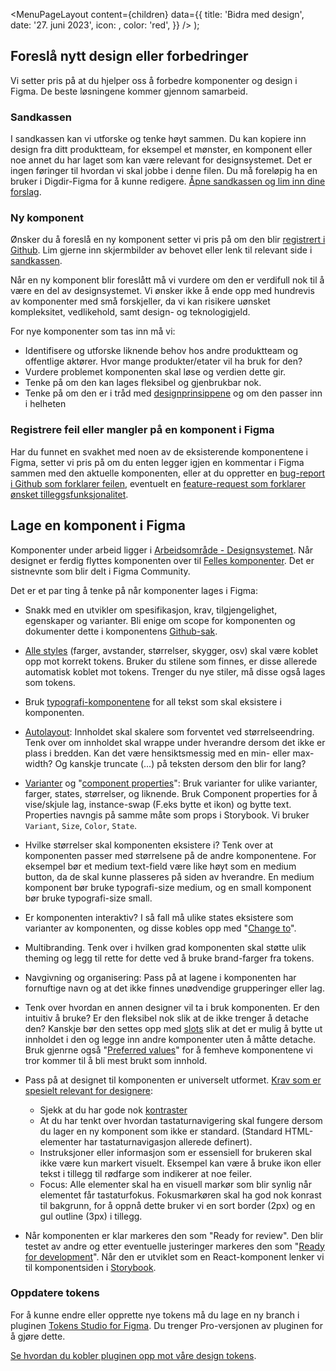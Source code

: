 

<Meta
  title='Bidra med design'
  description='Vi setter pris på at du hjelper oss å forbedre komponenter og design i Figma.'
/>

  <MenuPageLayout
    content={children}
    data={{
      title: 'Bidra med design',
      date: '27. juni 2023',
      icon: <BranchingIcon />,
      color: 'red',
    }}
  />
);

## Foreslå nytt design eller forbedringer

Vi setter pris på at du hjelper oss å forbedre komponenter og design i Figma. De beste løsningene kommer gjennom samarbeid.

### Sandkassen

I sandkassen kan vi utforske og tenke høyt sammen. Du kan kopiere inn design fra ditt produktteam, for eksempel et mønster, en komponent eller noe annet du har laget som kan være relevant for designsystemet. Det er ingen føringer til hvordan vi skal jobbe i denne filen. Du må foreløpig ha en bruker i Digdir-Figma for å kunne redigere. [Åpne sandkassen og lim inn dine forslag](https://www.figma.com/file/hCLf6YzvQF15WPFFpXqeJj/Sandkasse?type=design&node-id=1%3A4&mode=design&t=5bHSaO1ULo9gKrkK-1).

### Ny komponent

Ønsker du å foreslå en ny komponent setter vi pris på om den blir [registrert i Github](https://github.com/digdir/designsystemet/issues/new?assignees=&labels=needs+prioritization%E2%9D%97%EF%B8%8F&projects=&template=3propose_a_new_component.yml). Lim gjerne inn skjermbilder av behovet eller lenk til relevant side i [sandkassen](https://www.figma.com/file/hCLf6YzvQF15WPFFpXqeJj/Sandkasse?type=design&node-id=1%3A4&mode=design&t=5bHSaO1ULo9gKrkK-1).

Når en ny komponent blir foreslått må vi vurdere om den er verdifull nok til å være en del av designsystemet. Vi ønsker ikke å ende opp med hundrevis av komponenter med små forskjeller, da vi kan risikere uønsket kompleksitet, vedlikehold, samt design- og teknologigjeld.

For nye komponenter som tas inn må vi:

- Identifisere og utforske liknende behov hos andre produktteam og offentlige aktører. Hvor mange produkter/etater vil ha bruk for den?
- Vurdere problemet komponenten skal løse og verdien dette gir.
- Tenke på om den kan lages fleksibel og gjenbrukbar nok.
- Tenke på om den er i tråd med [designprinsippene](/grunnleggende/introduksjon/designprinsipper) og om den passer inn i helheten

### Registrere feil eller mangler på en komponent i Figma

Har du funnet en svakhet med noen av de eksisterende komponentene i Figma, setter vi pris på om du enten legger igjen en kommentar i Figma sammen med den aktuelle komponenten, eller at du oppretter en [bug-report i Github som forklarer feilen](https://github.com/digdir/designsystemet/issues/new?assignees=&labels=%F0%9F%90%9B+bug&projects=&template=1bug_report.yml), eventuelt en [feature-request som forklarer ønsket tilleggsfunksjonalitet](https://github.com/digdir/designsystemet/issues/new?assignees=&labels=%E2%9C%A8feature+request%2Cneeds+prioritization%E2%9D%97%EF%B8%8F&projects=&template=2feature_request.yml).

## Lage en komponent i Figma

Komponenter under arbeid ligger i [Arbeidsområde - Designsystemet](https://www.figma.com/file/V4dzf3m1sapmU048OQnu7L/Arbeidsomr%C3%A5de%3A-Felles-komponenter?type=design&node-id=0%3A1&mode=design&t=1A88PWT6a6wiI6dt-1). Når designet er ferdig flyttes komponenten over til [Felles komponenter](https://www.figma.com/file/vpM9dqqQPHqU6ogfKp5tlr/Felles-komponenter?type=design&node-id=503%3A3192&mode=design&t=NoWd7lRReSIFNcOx-1). Det er sistnevnte som blir delt i Figma Community.

Det er et par ting å tenke på når komponenter lages i Figma:

- Snakk med en utvikler om spesifikasjon, krav, tilgjengelighet, egenskaper og varianter. Bli enige om scope for komponenten og dokumenter dette i komponentens [Github-sak](https://github.com/orgs/digdir/projects/3/views/14).

- [Alle styles](https://docs.tokens.studio/available-tokens/available-tokens) (farger, avstander, størrelser, skygger, osv) skal være koblet opp mot korrekt tokens. Bruker du stilene som finnes, er disse allerede automatisk koblet mot tokens. Trenger du nye stiler, må disse også lages som tokens.

- Bruk [typografi-komponentene](https://www.figma.com/file/vpM9dqqQPHqU6ogfKp5tlr/Felles-komponenter?type=design&node-id=9219%3A49516&mode=design&t=kNm7x1CMRXwbfmP9-1) for all tekst som skal eksistere i komponenten.

- [Autolayout](https://help.figma.com/hc/en-us/articles/5731482952599-Using-auto-layout): Innholdet skal skalere som forventet ved størrelseendring. Tenk over om innholdet skal wrappe under hverandre dersom det ikke er plass i bredden. Kan det være hensiktsmessig med en min- eller max-width? Og kanskje truncate (...) på teksten dersom den blir for lang?

- [Varianter](https://help.figma.com/hc/en-us/articles/360056440594-Create-and-use-variants) og "[component properties](https://help.figma.com/hc/en-us/articles/5579474826519-Explore-component-properties)": Bruk varianter for ulike varianter, farger, states, størrelser, og liknende. Bruk Component properties for å vise/skjule lag, instance-swap (F.eks bytte et ikon) og bytte text. Properties navngis på samme måte som props i Storybook. Vi bruker `Variant`, `Size`, `Color`, `State`.

- Hvilke størrelser skal komponenten eksistere i? Tenk over at komponenten passer med størrelsene på de andre komponentene. For eksempel bør et medium text-field være like høyt som en medium button, da de skal kunne plasseres på siden av hverandre. En medium komponent bør bruke typografi-size medium, og en small komponent bør bruke typografi-size small.

- Er komponenten interaktiv? I så fall må ulike states eksistere som varianter av komponenten, og disse kobles opp med "[Change to](https://help.figma.com/hc/en-us/articles/360061175334-Create-interactive-components-with-variants#create)".

- Multibranding. Tenk over i hvilken grad komponenten skal støtte ulik theming og legg til rette for dette ved å bruke brand-farger fra tokens.

- Navgivning og organisering: Pass på at lagene i komponenten har fornuftige navn og at det ikke finnes unødvendige grupperinger eller lag.

- Tenk over hvordan en annen designer vil ta i bruk komponenten. Er den intuitiv å bruke? Er den fleksibel nok slik at de ikke trenger å detache den? Kanskje bør den settes opp med [slots](https://www.youtube.com/watch?v=FOGgsPz3UTk) slik at det er mulig å bytte ut innholdet i den og legge inn andre komponenter uten å måtte detache. Bruk gjenrne også "[Preferred values](https://help.figma.com/hc/en-us/articles/5579474826519-Explore-component-properties#preferred)" for å femheve komponentene vi tror kommer til å bli mest brukt som innhold.

- Pass på at designet til komponenten er universelt utformet. [Krav som er spesielt relevant for designere](https://www.figma.com/file/V4dzf3m1sapmU048OQnu7L/Arbeidsomr%C3%A5de%3A-Felles-komponenter?type=design&node-id=349%3A45786&mode=design&t=6lrzQ94NOQl06gY2-1):

  - Sjekk at du har gode nok [kontraster](https://www.uutilsynet.no/regelverk/testprosedyrar-nettstader/709#suksesskriterium_143_kontrast)
  - At du har tenkt over hvordan tastaturnavigering skal fungere dersom du lager en ny komponent som ikke er standard. (Standard HTML-elementer har tastaturnavigasjon allerede definert).
  - Instruksjoner eller informasjon som er essensiell for brukeren skal ikke være kun markert visuelt. Eksempel kan være å bruke ikon eller tekst i tillegg til rødfarge som indikerer at noe feiler.
  - Focus: Alle elementer skal ha en visuell markør som blir synlig når elementet får tastaturfokus. Fokusmarkøren skal ha god nok konrast til bakgrunn, for å oppnå dette bruker vi en sort border (2px) og en gul outline (3px) i tillegg.

- Når komponenten er klar markeres den som "Ready for review". Den blir testet av andre og etter eventuelle justeringer markeres den som "[Ready for development](https://help.figma.com/hc/en-us/articles/15023124644247-Guide-to-Dev-Mode)". Når den er utviklet som en React-komponent lenker vi til komponentsiden i [Storybook](https://storybook.designsystemet.no).

### Oppdatere tokens

For å kunne endre eller opprette nye tokens må du lage en ny branch i pluginen [Tokens Studio for Figma](https://tokens.studio/). Du trenger Pro-versjonen av pluginen for å gjøre dette.

[Se hvordan du kobler pluginen opp mot våre design tokens](/grunnleggende/for-designere/kom-i-gang#bruk-egen-fargepalett-på-komponentene).
